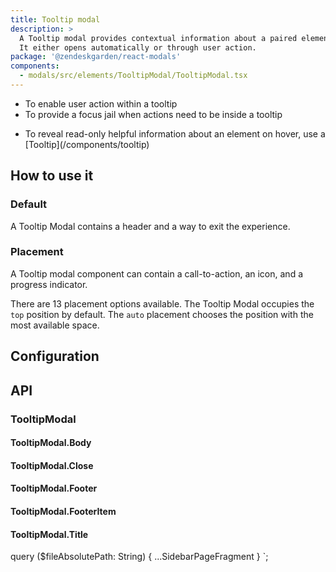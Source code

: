 ```yaml
---
title: Tooltip modal
description: >
  A Tooltip modal provides contextual information about a paired element.
  It either opens automatically or through user action.
package: '@zendeskgarden/react-modals'
components:
  - modals/src/elements/TooltipModal/TooltipModal.tsx
---
```


<Usage>
  <Use>
    <ul>
      <li>To enable user action within a tooltip</li>
      <li>To provide a focus jail when actions need to be inside a tooltip</li>
    </ul>
  </Use>
  <Misuse>
    <ul>
      <li>
        <Markdown>
          To reveal read-only helpful information about an element on hover, use a
          [Tooltip](/components/tooltip)
        </Markdown>
      </li>
    </ul>
  </Misuse>
</Usage>

## How to use it

### Default

A Tooltip Modal contains a header and a way to exit the experience.


<CodeExample code={DefaultCode}>
  <Default />
</CodeExample>

### Placement

A Tooltip modal component can contain a call-to-action, an icon, and
a progress indicator.

There are 13 placement options available. The Tooltip Modal occupies the
`top` position by default. The `auto` placement chooses the position
with the most available space.


<CodeExample code={PlacementCode}>
  <Placement />
</CodeExample>

## Configuration

<Configuration reactPackage={props.data.mdx.package} components={props.data.mdx.components} />

## API


### TooltipModal

<Component components={props.data.mdx.components} componentName="tooltipModal" />

<PropSheet components={props.data.mdx.components} componentName="tooltipModal" />

#### TooltipModal.Body

<Component components={COMPONENTS} componentName="tooltipModal.body" />

#### TooltipModal.Close

<Component components={COMPONENTS} componentName="tooltipModal.close" />

#### TooltipModal.Footer

<Component components={COMPONENTS} componentName="tooltipModal.footer" />

#### TooltipModal.FooterItem

<Component components={COMPONENTS} componentName="tooltipModal.footerItem" />

#### TooltipModal.Title

<Component components={COMPONENTS} componentName="tooltipModal.title" />


  query ($fileAbsolutePath: String) {
    ...SidebarPageFragment
  }
`;
